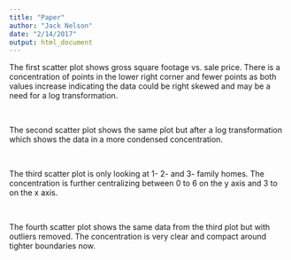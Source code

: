```yaml
---
title: "Paper"
author: "Jack Nelson"
date: "2/14/2017"
output: html_document
---
```


The first scatter plot shows gross square footage vs. sale price.  There is a concentration of points in the lower right corner and fewer points as both values increase indicating the data could be right skewed and may be a need for a log transformation.  

&nbsp;  

The second scatter plot shows the same plot but after a log transformation which shows the data in a more condensed concentration.  


&nbsp;  

The third scatter plot is only looking at 1- 2- and 3- family homes.  The concentration is further centralizing between 0 to 6 on the y axis and 3 to on the x axis.  

&nbsp;  

The fourth scatter plot shows the same data from the third plot but with outliers removed.  The concentration is very clear and compact around tighter boundaries now.
